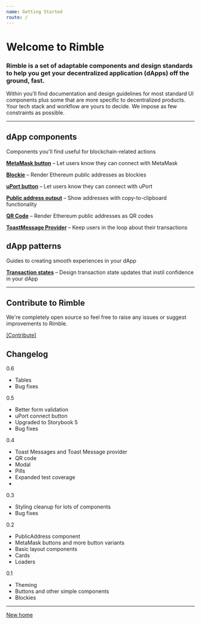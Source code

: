 ```yaml
---
name: Getting Started
route: /
---
```


# Welcome to Rimble

### Rimble is a set of adaptable components and design standards to help you get your decentralized application (dApps) off the ground, fast.

Within you'll find documentation and design guidelines for most standard UI components plus some that are more specific to decentralized products. Your tech stack and workflow are yours to decide. We impose as few constraints as possible.

---

## dApp components

Components you'll find useful for blockchain-related actions

**[MetaMask button](https://consensys.github.io/rimble-ui/?path=/story/components-metamaskbutton--documentation)** – Let users know they can connect with MetaMask

**[Blockie](https://consensys.github.io/rimble-ui/?path=/story/components-blockie--documentation)** – Render Ethereum public addresses as blockies

**[uPort button](https://consensys.github.io/rimble-ui/?path=/story/components-uportbutton--documentation)** – Let users know they can connect with uPort

**[Public address output](https://consensys.github.io/rimble-ui/?path=/story/components-publicaddress--documentation)** – Show addresses with copy-to-clipboard functionality

**[QR Code](https://consensys.github.io/rimble-ui/?path=/story/components-qr-code--documentation)** – Render Ethereum public addresses as QR codes

**[ToastMessage Provider](https://consensys.github.io/rimble-ui/?path=/story/components-toastmessage--documentation)** – Keep users in the loop about their transactions

## **dApp patterns**

Guides to creating smooth experiences in your dApp

**[Transaction states](https://consensys.github.io/rimble-ui/?path=/story/dapp-patterns--transaction-states)** – Design transaction state updates that instil confidence in your dApp

---

## Contribute to Rimble

We're completely open source so feel free to raise any issues or suggest improvements to Rimble.

[[Contribute]](https://github.com/ConsenSys/rimble-ui/blob/master/docs/CONTRIBUTIONS.md)

## Changelog

0.6

- Tables
- Bug fixes

0.5

- Better form validation
- uPort connect button
- Upgraded to Storybook 5
- Bug fixes

0.4

- Toast Messages and Toast Message provider
- QR code
- Modal
- Pills
- Expanded test coverage
- 

0.3

- Styling cleanup for lots of components
- Bug fixes

0.2

- PublicAddress component
- MetaMask buttons and more button variants
- Basic layout components
- Cards
- Loaders

0.1

- Theming
- Buttons and other simple components
- Blockies

---

[New home](./New-home-4c42ec78-1515-453a-88fc-afadf30b88e7.md)